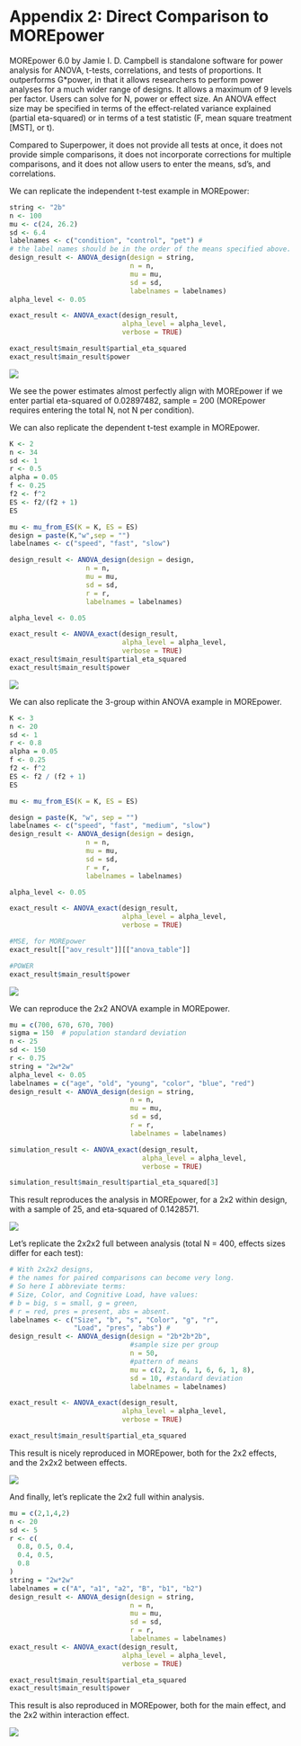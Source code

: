 # Appendix 2: Direct Comparison to MOREpower {-}

MOREpower 6.0 by Jamie I. D. Campbell is standalone software for power analysis for ANOVA, t-tests, correlations, and tests of proportions. It outperforms G*power, in that it allows researchers to perform power analyses for a much wider range of designs. It allows a maximum of 9 levels per factor. Users can solve for N, power or effect size. An ANOVA effect size may be specified in terms of the effect-related variance explained (partial eta-squared) or in terms of a test statistic (F, mean square treatment [MST], or t). 

Compared to Superpower, it does not provide all tests at once, it does not provide simple comparisons, it does not incorporate corrections for multiple comparisons, and it does not allow users to enter the means, sd's, and correlations. 

We can replicate the independent t-test example in MOREpower:

```r
string <- "2b"
n <- 100
mu <- c(24, 26.2)
sd <- 6.4
labelnames <- c("condition", "control", "pet") #
# the label names should be in the order of the means specified above.
design_result <- ANOVA_design(design = string,
                              n = n,
                              mu = mu,
                              sd = sd,
                              labelnames = labelnames)
alpha_level <- 0.05

exact_result <- ANOVA_exact(design_result,
                            alpha_level = alpha_level,
                            verbose = TRUE)

exact_result$main_result$partial_eta_squared
exact_result$main_result$power
```


![](screenshots/morepower_1.png)


We see the power estimates almost perfectly align with MOREpower if we enter partial eta-squared of 0.02897482, sample = 200 (MOREpower requires entering the total N, not N per condition).

We can also replicate the dependent t-test example in MOREpower.

```r
K <- 2
n <- 34
sd <- 1
r <- 0.5
alpha = 0.05
f <- 0.25
f2 <- f^2
ES <- f2/(f2 + 1)
ES

mu <- mu_from_ES(K = K, ES = ES)
design = paste(K,"w",sep = "")
labelnames <- c("speed", "fast", "slow")

design_result <- ANOVA_design(design = design,
                   n = n, 
                   mu = mu, 
                   sd = sd, 
                   r = r, 
                   labelnames = labelnames)

alpha_level <- 0.05

exact_result <- ANOVA_exact(design_result,
                            alpha_level = alpha_level,
                            verbose = TRUE)
exact_result$main_result$partial_eta_squared
exact_result$main_result$power
```

![](screenshots/morepower_2.png)


We can also replicate the 3-group within ANOVA example in MOREpower.

```r
K <- 3
n <- 20
sd <- 1
r <- 0.8
alpha = 0.05
f <- 0.25
f2 <- f^2
ES <- f2 / (f2 + 1)
ES

mu <- mu_from_ES(K = K, ES = ES)

design = paste(K, "w", sep = "")
labelnames <- c("speed", "fast", "medium", "slow")
design_result <- ANOVA_design(design = design,
                   n = n, 
                   mu = mu, 
                   sd = sd, 
                   r = r, 
                   labelnames = labelnames)

alpha_level <- 0.05

exact_result <- ANOVA_exact(design_result,
                            alpha_level = alpha_level,
                            verbose = TRUE)

#MSE, for MOREpower
exact_result[["aov_result"]][["anova_table"]]

#POWER
exact_result$main_result$power
```

![](screenshots/morepower_3.png)

We can reproduce the 2x2 ANOVA example in MOREpower.

```r
mu = c(700, 670, 670, 700) 
sigma = 150  # population standard deviation
n <- 25
sd <- 150
r <- 0.75
string = "2w*2w"
alpha_level <- 0.05
labelnames = c("age", "old", "young", "color", "blue", "red")
design_result <- ANOVA_design(design = string,
                              n = n, 
                              mu = mu, 
                              sd = sd, 
                              r = r, 
                              labelnames = labelnames)

simulation_result <- ANOVA_exact(design_result, 
                                 alpha_level = alpha_level, 
                                 verbose = TRUE)

simulation_result$main_result$partial_eta_squared[3]
```

This result reproduces the analysis in MOREpower, for a 2x2 within design, with a sample of 25, and eta-squared of 0.1428571.

![](screenshots/morepower_4.png)

Let's replicate the 2x2x2 full between analysis (total N = 400, effects sizes differ for each test):

```r
# With 2x2x2 designs,
# the names for paired comparisons can become very long.
# So here I abbreviate terms:
# Size, Color, and Cognitive Load, have values:
# b = big, s = small, g = green,
# r = red, pres = present, abs = absent.
labelnames <- c("Size", "b", "s", "Color", "g", "r",
                "Load", "pres", "abs") #
design_result <- ANOVA_design(design = "2b*2b*2b",
                              #sample size per group
                              n = 50,
                              #pattern of means
                              mu = c(2, 2, 6, 1, 6, 6, 1, 8),
                              sd = 10, #standard deviation
                              labelnames = labelnames)

exact_result <- ANOVA_exact(design_result,
                            alpha_level = alpha_level,
                            verbose = TRUE)

exact_result$main_result$partial_eta_squared

```

This result is nicely reproduced in MOREpower, both for the 2x2 effects, and the 2x2x2 between effects.

![](screenshots/morepower_5.png)

And finally, let's replicate the 2x2 full within analysis.

```r
mu = c(2,1,4,2)
n <- 20
sd <- 5
r <- c(
  0.8, 0.5, 0.4,
  0.4, 0.5,
  0.8
)
string = "2w*2w"
labelnames = c("A", "a1", "a2", "B", "b1", "b2")
design_result <- ANOVA_design(design = string,
                              n = n,
                              mu = mu,
                              sd = sd,
                              r = r,
                              labelnames = labelnames)
exact_result <- ANOVA_exact(design_result,
                            alpha_level = alpha_level,
                            verbose = TRUE)

exact_result$main_result$partial_eta_squared
exact_result$main_result$power

```

This result is also reproduced in MOREpower, both for the main effect, and the 2x2 within interaction effect.

![](screenshots/morepower_6.png)
